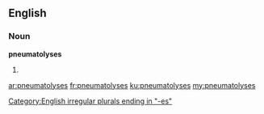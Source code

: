 ==English==
===Noun===
'''pneumatolyses'''
# {{plural of|pneumatolysis}}

[[Category:English irregular plurals ending in "-es"]]

[[ar:pneumatolyses]]
[[fr:pneumatolyses]]
[[ku:pneumatolyses]]
[[my:pneumatolyses]]